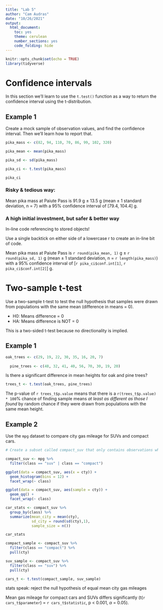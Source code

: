 ```yaml
---
title: "Lab 5"
author: "Cam Audras"
date: "10/26/2021"
output: 
  html_document: 
    toc: yes
    theme: cerulean
    number_sections: yes
    code_folding: hide
---
```


```r
knitr::opts_chunk$set(echo = TRUE)
library(tidyverse)
```

# Confidence intervals

In this section we'll learn to use the `t.test()` function as a way to return the confidence interval using the t-distribution.

## Example 1

Create a mock sample of observation values, and find the confidence interval. Then we'll learn how to report that.

```r
pika_mass <- c(82, 94, 110, 70, 86, 99, 102, 320)

pika_mean <- mean(pika_mass)

pika_sd <- sd(pika_mass)

pika_ci <- t.test(pika_mass)

pika_ci
```
### Risky & tedious way: 

Mean pika mass at Paiute Pass is 91.9 g $\pm$ 13.5 g (mean $\pm$ 1 standard deviation, n = 7) with a 95% confidence interval of [79.4, 104.4] g. 

### A high initial investment, but safer & better way

In-line code referencing to stored objects!

Use a single backtick on either side of a lowercase r to create an in-line bit of code.

Mean pika mass at Paiute Pass is `r round(pika_mean, 1)` g $\pm$ `r round(pika_sd, 1)` g (mean $\pm$ 1 standard deviation, n = `r length(pika_mass)`) with a 95% confidence interval of [`r pika_ci$conf.int[1]`, `r pika_ci$conf.int[2]`] g. 

# Two-sample t-test

Use a two-sample t-test to test the null hypothesis that samples were drawn from populations with the same mean (difference in means = 0).

- H0: Means difference = 0
- HA: Means difference is NOT = 0

This is a two-sided t-test because no directionality is implied.

## Example 1

```r
oak_trees <- c(29, 19, 22, 30, 35, 16, 20, 7)
  
  pine_trees <- c(48, 32, 41, 40, 56, 70, 30, 19, 20)
```

Is there a significant difference in mean heights for oak and pine trees? 

```r
trees_t <- t.test(oak_trees, pine_trees)
```

The p-value of `r trees_t$p.value` means that there is a `r(trees_t$p.value) * 100`% chance of finding sample means *at least as different as those I found* by random chance if they were drawn from populations with the same mean height.

## Example 2

Use the `mpg` dataset to compare city gas mileage for SUVs and compact cars.

```r
# Create a subset called compact_suv that only contains observations where the class is suv OR compact

compact_suv <- mpg %>% 
  filter(class == "suv" | class == "compact")
```

```r
ggplot(data = compact_suv, aes(x = cty)) +
  geom_histogram(bins = 12) +
  facet_wrap(~ class)

ggplot(data = compact_suv, aes(sample = cty)) +
  geom_qq() +
  facet_wrap(~ class)
```

```r
car_stats <- compact_suv %>% 
  group_by(class) %>% 
  summarize(mean_city = mean(cty),
            sd_city = round(sd(cty),1),
            sample_size = n())

car_stats
```

```r
compact_sample <- compact_suv %>% 
  filter(class == "compact") %>% 
  pull(cty)

suv_sample <- compact_suv %>% 
  filter(class == "suv") %>% 
  pull(cty)

cars_t <- t.test(compact_sample, suv_sample)
```

stats speak: reject the null hypothesis of equal mean city gas mileages

Mean gas mileage for compact cars and SUVs differs significantly (t(`r cars_t$parameter`) = `r cars_t$statistic`, p < 0.001, $\alpha$ = 0.05).
